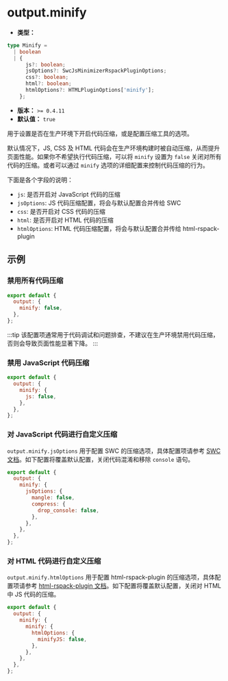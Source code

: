 # output.minify

- **类型：**

```ts
type Minify =
  | boolean
  | {
      js?: boolean;
      jsOptions?: SwcJsMinimizerRspackPluginOptions;
      css?: boolean;
      html?: boolean;
      htmlOptions?: HTMLPluginOptions['minify'];
    };
```

- **版本：** `>= 0.4.11`
- **默认值：** `true`

用于设置是否在生产环境下开启代码压缩，或是配置压缩工具的选项。

默认情况下，JS, CSS 及 HTML 代码会在生产环境构建时被自动压缩，从而提升页面性能。如果你不希望执行代码压缩，可以将 `minify` 设置为 `false` 关闭对所有代码的压缩。或者可以通过 `minify` 选项的详细配置来控制代码压缩的行为。

下面是各个字段的说明：

- `js`: 是否开启对 JavaScript 代码的压缩
- `jsOptions`: JS 代码压缩配置，将会与默认配置合并传给 SWC
- `css`: 是否开启对 CSS 代码的压缩
- `html`: 是否开启对 HTML 代码的压缩
- `htmlOptions`: HTML 代码压缩配置，将会与默认配置合并传给 html-rspack-plugin

## 示例

### 禁用所有代码压缩

```js
export default {
  output: {
    minify: false,
  },
};
```

:::tip
该配置项通常用于代码调试和问题排查，不建议在生产环境禁用代码压缩，否则会导致页面性能显著下降。
:::

### 禁用 JavaScript 代码压缩

```js
export default {
  output: {
    minify: {
      js: false,
    },
  },
};
```

### 对 JavaScript 代码进行自定义压缩

`output.minify.jsOptions` 用于配置 SWC 的压缩选项，具体配置项请参考 [SWC 文档](https://swc.rs/docs/configuration/minification#configuration)。如下配置将覆盖默认配置，关闭代码混淆和移除 `console` 语句。

```js
export default {
  output: {
    minify: {
      jsOptions: {
        mangle: false,
        compress: {
          drop_console: false,
        },
      },
    },
  },
};
```

### 对 HTML 代码进行自定义压缩

`output.minify.htmlOptions` 用于配置 html-rspack-plugin 的压缩选项，具体配置项请参考 [html-rspack-plugin 文档](https://github.com/rspack-contrib/html-rspack-plugin)。如下配置将覆盖默认配置，关闭对 HTML 中 JS 代码的压缩。

```js
export default {
  output: {
    minify: {
      minify: {
        htmlOptions: {
          minifyJS: false,
        },
      },
    },
  },
};
```
